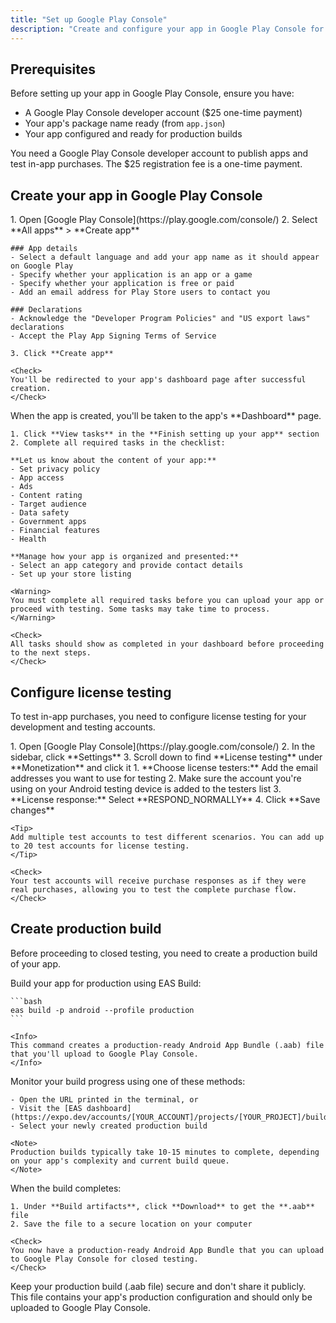 ```yaml
---
title: "Set up Google Play Console"
description: "Create and configure your app in Google Play Console for in-app purchases and testing"
---
```


## Prerequisites

Before setting up your app in Google Play Console, ensure you have:

- A Google Play Console developer account ($25 one-time payment)
- Your app's package name ready (from `app.json`)
- Your app configured and ready for production builds

<Info>
You need a Google Play Console developer account to publish apps and test in-app purchases. The $25 registration fee is a one-time payment.
</Info>

## Create your app in Google Play Console

<Steps>
  <Step title="Create new app">
    1. Open [Google Play Console](https://play.google.com/console/)
    2. Select **All apps** > **Create app**
    
    ### App details
    - Select a default language and add your app name as it should appear on Google Play
    - Specify whether your application is an app or a game
    - Specify whether your application is free or paid
    - Add an email address for Play Store users to contact you
    
    ### Declarations
    - Acknowledge the "Developer Program Policies" and "US export laws" declarations
    - Accept the Play App Signing Terms of Service
    
    3. Click **Create app**
    
    <Check>
    You'll be redirected to your app's dashboard page after successful creation.
    </Check>
  </Step>

  <Step title="Complete app setup">
    When the app is created, you'll be taken to the app's **Dashboard** page.

    1. Click **View tasks** in the **Finish setting up your app** section
    2. Complete all required tasks in the checklist:

    **Let us know about the content of your app:**
    - Set privacy policy
    - App access
    - Ads
    - Content rating
    - Target audience
    - Data safety
    - Government apps
    - Financial features
    - Health

    **Manage how your app is organized and presented:**
    - Select an app category and provide contact details
    - Set up your store listing

    <Warning>
    You must complete all required tasks before you can upload your app or proceed with testing. Some tasks may take time to process.
    </Warning>
    
    <Check>
    All tasks should show as completed in your dashboard before proceeding to the next steps.
    </Check>
  </Step>
</Steps>

## Configure license testing

To test in-app purchases, you need to configure license testing for your development and testing accounts.

<Steps>
  <Step title="Access license testing settings">
    1. Open [Google Play Console](https://play.google.com/console/)
    2. In the sidebar, click **Settings**
    3. Scroll down to find **License testing** under **Monetization** and click it
  </Step>

  <Step title="Configure test accounts">
    1. **Choose license testers:** Add the email addresses you want to use for testing
    2. Make sure the account you're using on your Android testing device is added to the testers list
    3. **License response:** Select **RESPOND_NORMALLY**
    4. Click **Save changes**
    
    <Tip>
    Add multiple test accounts to test different scenarios. You can add up to 20 test accounts for license testing.
    </Tip>
    
    <Check>
    Your test accounts will receive purchase responses as if they were real purchases, allowing you to test the complete purchase flow.
    </Check>
  </Step>
</Steps>

## Create production build

Before proceeding to closed testing, you need to create a production build of your app.

<Steps>
  <Step title="Build for production">
    Build your app for production using EAS Build:
    
    ```bash
    eas build -p android --profile production
    ```
    
    <Info>
    This command creates a production-ready Android App Bundle (.aab) file that you'll upload to Google Play Console.
    </Info>
  </Step>

  <Step title="Track build progress">
    Monitor your build progress using one of these methods:
    
    - Open the URL printed in the terminal, or
    - Visit the [EAS dashboard](https://expo.dev/accounts/[YOUR_ACCOUNT]/projects/[YOUR_PROJECT]/builds)
    - Select your newly created production build
    
    <Note>
    Production builds typically take 10-15 minutes to complete, depending on your app's complexity and current build queue.
    </Note>
  </Step>

  <Step title="Download build artifacts">
    When the build completes:
    
    1. Under **Build artifacts**, click **Download** to get the **.aab** file
    2. Save the file to a secure location on your computer
    
    <Check>
    You now have a production-ready Android App Bundle that you can upload to Google Play Console for closed testing.
    </Check>
  </Step>
</Steps>

<Tip>
Keep your production build (.aab file) secure and don't share it publicly. This file contains your app's production configuration and should only be uploaded to Google Play Console.
</Tip>